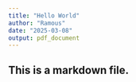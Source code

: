 ```yaml
---
title: "Hello World"
author: "Ramous"
date: "2025-03-08"
output: pdf_document
---
```


## This is a markdown file.
